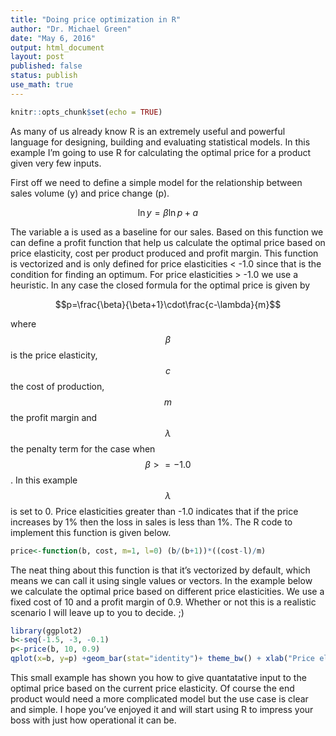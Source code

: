 ```yaml
---
title: "Doing price optimization in R"
author: "Dr. Michael Green"
date: "May 6, 2016"
output: html_document
layout: post
published: false
status: publish
use_math: true
---
```


```r
knitr::opts_chunk$set(echo = TRUE)
```


As many of us already know R is an extremely useful and powerful language for designing, building and evaluating statistical models. In this example I'm going to use R for calculating the optimal price for a product given very few inputs.

First off we need to define a simple model for the relationship between sales volume (y) and price change (p).

$$ \ln y = \beta \ln p + a $$

The variable a is used as a baseline for our sales. Based on this function we can define a profit function that
help us calculate the optimal price based on price elasticity, cost per product produced and profit margin. This function is vectorized and is only defined for price elasticities < -1.0 since that is the condition for finding an optimum. For price elasticities > -1.0 we use a heuristic. In any case the closed formula for the optimal price is given by 

$$p=\frac{\beta}{\beta+1}\cdot\frac{c-\lambda}{m}$$

where $$\beta$$ is the price elasticity, $$c$$ the cost of production, $$m$$ the profit margin and $$\lambda$$ the penalty term for the case when $$\beta >= -1.0$$. In this example $$\lambda$$ is set to 0. Price elasticities greater than -1.0 indicates that if the price increases by 1% then the loss in sales is less than 1%. The R code to implement this function is given below.

```r
price<-function(b, cost, m=1, l=0) (b/(b+1))*((cost-l)/m)
```

The neat thing about this function is that it's vectorized by default, which means we can call it using single values or vectors. In the example below we calculate the optimal price based on different price elasticities. We use a fixed cost of 10 and a profit margin of 0.9. Whether or not this is a realistic scenario I will leave up to you to decide. ;)

```r
library(ggplot2)
b<-seq(-1.5, -3, -0.1)
p<-price(b, 10, 0.9)
qplot(x=b, y=p) +geom_bar(stat="identity")+ theme_bw() + xlab("Price elasticity") + ylab("Optimal price")
```

This small example has shown you how to give quantatative input to the optimal price based on the current price elasticity. Of course the end product would need a more complicated model but the use case is clear and simple. I hope you've enjoyed it and will start using R to impress your boss with just how operational it can be.
